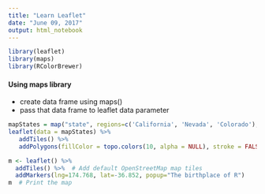 ```yaml
---
title: "Learn Leaflet"
date: "June 09, 2017"
output: html_notebook
---
```


```r
library(leaflet)
library(maps)
library(RColorBrewer)
```

#### Using maps library
* create data frame using maps() 
* pass that data frame to leaflet data parameter
```r
mapStates = map("state", regions=c('California', 'Nevada', 'Colorado'), fill = TRUE, plot = FALSE)
leaflet(data = mapStates) %>% 
   addTiles() %>%
   addPolygons(fillColor = topo.colors(10, alpha = NULL), stroke = FALSE)
```


```r
m <- leaflet() %>%
  addTiles() %>%  # Add default OpenStreetMap map tiles
  addMarkers(lng=174.768, lat=-36.852, popup="The birthplace of R")
m  # Print the map
```


